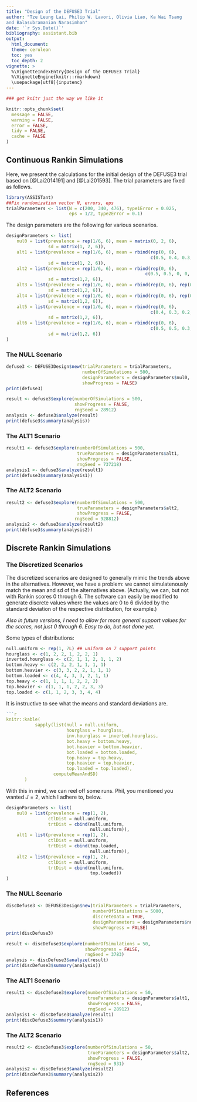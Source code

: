 ```yaml
---
title: "Design of the DEFUSE3 Trial"
author: "Tze Leung Lai, Philip W. Lavori, Olivia Liao, Ka Wai Tsang
and Balasubramanian Narasimhan"
date: '`r Sys.Date()`'
bibliography: assistant.bib
output:
  html_document:
  theme: cerulean
  toc: yes
  toc_depth: 2
vignette: >
  %\VignetteIndexEntry{Design of the DEFUSE3 Trial}
  %\VignetteEngine{knitr::rmarkdown}
  \usepackage[utf8]{inputenc}
---
```


```r
### get knitr just the way we like it

knitr::opts_chunk$set(
  message = FALSE,
  warning = FALSE,
  error = FALSE,
  tidy = FALSE,
  cache = FALSE
)
```

## Continuous Rankin Simulations

Here, we present the calculations for the initial design of the
DEFUSE3 trial based on [@Lai2014191] and [@Lai201593]. The trial
parameters are fixed as follows.


```r
library(ASSISTant)
##Fix randomization vector N, errors, eps
trialParameters <- list(N = c(200, 340, 476), type1Error = 0.025,
                        eps = 1/2, type2Error = 0.1)
```

The design parameters are the following for various scenarios.

```r
designParameters <- list(
    nul0 = list(prevalence = rep(1/6, 6), mean = matrix(0, 2, 6),
                sd = matrix(1, 2, 6)),
    alt1 = list(prevalence = rep(1/6, 6), mean = rbind(rep(0, 6),
                                                       c(0.5, 0.4, 0.3, 0, 0, 0)),
                sd = matrix(1, 2, 6)),
    alt2 = list(prevalence = rep(1/6, 6), mean = rbind(rep(0, 6),
                                                     c(0.5, 0.5, 0, 0, 0, 0)),
                sd = matrix(1,2, 6)),
    alt3 = list(prevalence = rep(1/6, 6), mean = rbind(rep(0, 6), rep(0.36, 6)),
                sd = matrix(1,2, 6)),
    alt4 = list(prevalence = rep(1/6, 6), mean = rbind(rep(0, 6), rep(0.30, 6)),
                sd = matrix(1,2, 6)),
    alt5 = list(prevalence = rep(1/6, 6), mean = rbind(rep(0, 6),
                                                       c(0.4, 0.3, 0.2, 0, 0, 0)),
                sd = matrix(1,2, 6)),
    alt6 = list(prevalence = rep(1/6, 6), mean = rbind(rep(0, 6),
                                                       c(0.5, 0.5, 0.3, 0.3, 0.1, 0.1)),
                sd = matrix(1,2, 6))
)
```

### The NULL Scenario

```r
defuse3 <- DEFUSE3Design$new(trialParameters = trialParameters,
                             numberOfSimulations = 500,
                             designParameters = designParameters$nul0,
                             showProgress = FALSE)
print(defuse3)
```

```r
result <- defuse3$explore(numberOfSimulations = 500,
                          showProgress = FALSE,
                          rngSeed = 28912)
analysis <- defuse3$analyze(result)
print(defuse3$summary(analysis))
```

### The ALT1 Scenario

```r
result1 <- defuse3$explore(numberOfSimulations = 500,
                           trueParameters = designParameters$alt1,
                           showProgress = FALSE,
                           rngSeed = 737218)
analysis1 <- defuse3$analyze(result1)
print(defuse3$summary(analysis1))
```

### The ALT2 Scenario

```r
result2 <- defuse3$explore(numberOfSimulations = 500,
                           trueParameters = designParameters$alt2,
                           showProgress = FALSE,
                          rngSeed = 928812)
analysis2 <- defuse3$analyze(result2)
print(defuse3$summary(analysis2))
```

## Discrete Rankin Simulations

### The Discretized Scenarios 

The discretized scenarios are designed to generally mimic the trends
above in the alternatives. However, we have a problem: we cannot
simulatenously match the mean and sd of the alternatives
above. (Actually, we can, but not with Rankin scores 0 through 6. The
software can easily be modified to generate discrete values where the
values are 0 to 6 divided by the standard deviation of the respective
distribution, for example.)  

_Also in future versions, I need to allow for more general support
values for the scores, not just 0 through 6. Easy to do, but not done
yet._


Some types of distributions:

```r
null.uniform <- rep(1, 7L) ## uniform on 7 support points
hourglass <- c(1, 2, 2, 1, 2, 2, 1)
inverted.hourglass <- c(2, 1, 1, 2, 1, 1, 2)
bottom.heavy <- c(2, 2, 2, 1, 1, 1, 1)
bottom.heavier <- c(3, 3, 2, 2, 1, 1, 1)
bottom.loaded <- c(4, 4, 3, 3, 2, 1, 1)
top.heavy <- c(1, 1, 1, 1, 2, 2, 2)
top.heavier <- c(1, 1, 1, 2, 2, 3, 3)
top.loaded <- c(1, 1, 2, 3, 3, 4, 4)
```

It is instructive to see what the means and standard deviations are. 

```r
```r
knitr::kable(
           sapply(list(null = null.uniform,
                       hourglass = hourglass,
                       inv.hourglass = inverted.hourglass,
                       bot.heavy = bottom.heavy,
                       bot.heavier = bottom.heavier,
                       bot.loaded = bottom.loaded,
                       top.heavy = top.heavy,
                       top.heavier = top.heavier,
                       top.loaded = top.loaded),
                  computeMeanAndSD)
       )
```

With this in mind, we can reel off some runs. Phil, you mentioned you
wanted $J = 2$, which I adhere to, below.

```r
designParameters <- list(
    nul0 = list(prevalence = rep(1, 2),
                ctlDist = null.uniform,
                trtDist = cbind(null.uniform,
                                null.uniform)),
    alt1 = list(prevalence = rep(1, 2), 
                ctlDist = null.uniform,
                trtDist = cbind(top.loaded,
                                null.uniform)),
    alt2 = list(prevalence = rep(1, 2), 
                ctlDist = null.uniform,
                trtDist = cbind(null.uniform,
                                top.loaded))
)
```

### The NULL Scenario

```r
discDefuse3 <- DEFUSE3Design$new(trialParameters = trialParameters,
                                 numberOfSimulations = 5000,
                                 discreteData = TRUE,
                                 designParameters = designParameters$nul0,
                                 showProgress = FALSE)
print(discDefuse3)
```

```r
result <- discDefuse3$explore(numberOfSimulations = 50,
                              showProgress = FALSE,
                              rngSeed = 3783)
analysis <- discDefuse3$analyze(result)
print(discDefuse3$summary(analysis))
```

### The ALT1 Scenario

```r
result1 <- discDefuse3$explore(numberOfSimulations = 50,
                               trueParameters = designParameters$alt1,
                               showProgress = FALSE,
                               rngSeed = 28912)
analysis1 <- discDefuse3$analyze(result1)
print(discDefuse3$summary(analysis1))
```

### The ALT2 Scenario

```r
result2 <- discDefuse3$explore(numberOfSimulations = 50,
                               trueParameters = designParameters$alt2,
                               showProgress = FALSE,
                               rngSeed = 931)
analysis2 <- discDefuse3$analyze(result2)
print(discDefuse3$summary(analysis2))
```

## References
